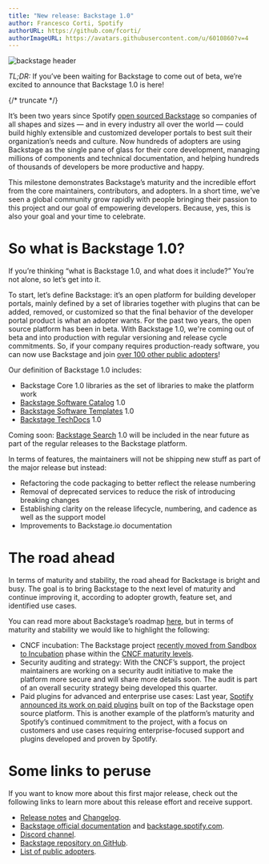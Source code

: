 ```yaml
---
title: "New release: Backstage 1.0"
author: Francesco Corti, Spotify
authorURL: https://github.com/fcorti/
authorImageURL: https://avatars.githubusercontent.com/u/6010860?v=4
---
```


![backstage header](assets/22-03-16/release.1.0.gif)

_TL;DR:_ If you’ve been waiting for Backstage to come out of beta, we’re excited to announce that Backstage 1.0 is here!

{/* truncate */}

It’s been two years since Spotify [open sourced Backstage](https://backstage.io/blog/2020/03/16/announcing-backstage) so companies of all shapes and sizes — and in every industry all over the world — could build highly extensible and customized developer portals to best suit their organization’s needs and culture. Now hundreds of adopters are using Backstage as the single pane of glass for their core development, managing millions of components and technical documentation, and helping hundreds of thousands of developers be more productive and happy.

This milestone demonstrates Backstage’s maturity and the incredible effort from the core maintainers, contributors, and adopters. In a short time, we’ve seen a global community grow rapidly with people bringing their passion to this project and our goal of empowering developers. Because, yes, this is also your goal and your time to celebrate.

# So what is Backstage 1.0?

If you’re thinking “what is Backstage 1.0, and what does it include?” You’re not alone, so let’s get into it.

To start, let’s define Backstage: it’s an open platform for building developer portals, mainly defined by a set of libraries together with plugins that can be added, removed, or customized so that the final behavior of the developer portal product is what an adopter wants. For the past two years, the open source platform has been in beta. With Backstage 1.0, we're coming out of beta and into production with regular versioning and release cycle commitments. So, if your company requires production-ready software, you can now use Backstage and join [over 100 other public adopters](https://github.com/backstage/backstage/blob/master/ADOPTERS.md)!

Our definition of Backstage 1.0 includes:

- Backstage Core 1.0 libraries as the set of libraries to make the platform work
- [Backstage Software Catalog](https://backstage.io/docs/features/software-catalog/) 1.0
- [Backstage Software Templates](https://backstage.io/docs/features/software-templates/) 1.0
- [Backstage TechDocs](https://backstage.io/docs/features/techdocs/) 1.0

Coming soon: [Backstage Search](https://backstage.io/docs/features/search/) 1.0 will be included in the near future as part of the regular releases to the Backstage platform.

In terms of features, the maintainers will not be shipping new stuff as part of the major release but instead:

- Refactoring the code packaging to better reflect the release numbering
- Removal of deprecated services to reduce the risk of introducing breaking changes
- Establishing clarity on the release lifecycle, numbering, and cadence as well as the support model
- Improvements to Backstage.io documentation

# The road ahead

In terms of maturity and stability, the road ahead for Backstage is bright and busy. The goal is to bring Backstage to the next level of maturity and continue improving it, according to adopter growth, feature set, and identified use cases.

You can read more about Backstage’s roadmap [here](https://backstage.io/docs/overview/roadmap), but in terms of maturity and stability we would like to highlight the following:

- CNCF incubation: The Backstage project [recently moved from Sandbox to Incubation](https://www.cncf.io/blog/2022/03/15/backstage-project-joins-the-cncf-incubator/) phase within the [CNCF maturity levels](https://www.cncf.io/projects/#:~:text=Maturity%20levels,should%20be%20adopting%20different%20projects.).
- Security auditing and strategy: With the CNCF’s support, the project maintainers are working on a security audit initiative to make the platform more secure and will share more details soon. The audit is part of an overall security strategy being developed this quarter.
- Paid plugins for advanced and enterprise use cases: Last year, [Spotify announced its work on paid plugins](https://backstage.spotify.com/blog/paid-plugins-announcement/) built on top of the Backstage open source platform. This is another example of the platform’s maturity and Spotify’s continued commitment to the project, with a focus on customers and use cases requiring enterprise-focused support and plugins developed and proven by Spotify.

# Some links to peruse

If you want to know more about this first major release, check out the following links to learn more about this release effort and receive support.

- [Release notes](https://backstage.io/docs/releases/v1.0.0) and [Changelog](https://github.com/backstage/backstage/releases/tag/v1.0.0).
- [Backstage official documentation](https://backstage.io/docs/) and [backstage.spotify.com](https://backstage.spotify.com/).
- [Discord channel](https://discord.gg/backstage-687207715902193673).
- [Backstage repository on GitHub](https://github.com/backstage/backstage).
- [List of public adopters](https://github.com/backstage/backstage/blob/master/ADOPTERS.md).
